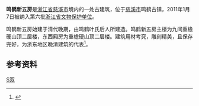 {{coord|30|08|16.1|N|121|22|42.7|E|display=title}}
{{文物保护单位
| 级别 = 省级
| 省区市 = 浙江省
| 图片 = Xinwufang in Minghe Town, 2019-05-02 03.jpg
| 名称 = 鸣鹤新五房
| 编号 = 6-151
| 分类 = 古建筑
| 时代 = [[清|清]]
| 所在 = [[慈溪市|慈溪市]]
| 登录 = 2011年1月7日
}}
'''鸣鹤新五房'''是[[浙江省|浙江省]][[慈溪市|慈溪市]]境内的一处古建筑，位于[[慈溪市|慈溪市]]鸣鹤古镇，2011年1月7日被纳入第六批[[浙江省文物保护单位|浙江省文物保护单位]]。

鸣鹤新五房始建于清代晚期，由鸣鹤叶氏后人所建造。鸣鹤新五房主楼为九间重檐硬山顶二层楼，东西厢房为重檐硬山顶二层楼。建筑用材考究，雕刻精美，且保存完好，为浙东地区晚清建筑的代表<ref>{{cite web|url=http://www.nbwb.net/pd_wwbh/info.aspx?Id=22744&type=2|title=鸣鹤新五房|publisher=宁波文化遗产保护网|date=2012-05-07|accessdate=2013-06-14|archive-date=2015-03-29|archive-url=https://web.archive.org/web/20150329001451/http://www.nbwb.net/pd_wwbh/info.aspx?Id=22744&type=2|dead-url=no}}</ref>。

== 参考资料 ==
{{reflist}}

{{宁波市境内的浙江省文物保护单位}}
[[Category:宁波古迹|S双]]
{{Ningbo-stub}}